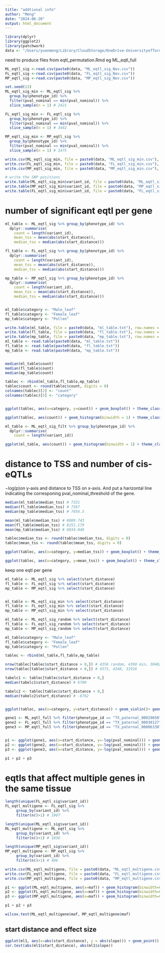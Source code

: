 ```yaml
---
title: "addtional info"
author: "Meng"
date: "2024-06-20"
output: html_document
---
```


```r
library(dplyr)
library(ggplot2)
library(patchwork)
data <- "/Users/yuanmeng/Library/CloudStorage/OneDrive-UniversityofToronto/Manuscripts/rumex_eqtl/eqtl/"
```

need to produce files from eqtl_permutation.Rmd eg ML_eqtl_full
```r
ML_eqtl_sig <-read.csv(paste0(data, "ML_eqtl_sig_Nov.csv"))
FL_eqtl_sig <-read.csv(paste0(data, "FL_eqtl_sig_Nov.csv"))
MP_eqtl_sig <-read.csv(paste0(data, "MP_eqtl_sig_Nov.csv"))

set.seed(13)
ML_eqtl_sig_min <- ML_eqtl_sig %>%
  group_by(phenotype_id) %>% 
  filter(pval_nominal == min(pval_nominal)) %>% 
  slice_sample(n = 1) # 2421

FL_eqtl_sig_min <- FL_eqtl_sig %>%
  group_by(phenotype_id) %>% 
  filter(pval_nominal == min(pval_nominal)) %>% 
  slice_sample(n = 1) # 3442

MP_eqtl_sig_min <- MP_eqtl_sig %>%
  group_by(phenotype_id) %>% 
  filter(pval_nominal == min(pval_nominal)) %>% 
  slice_sample(n = 1) # 1475

write.csv(ML_eqtl_sig_min, file = paste0(data, "ML_eqtl_sig_min.csv"), row.names = F, quote = F)
write.csv(FL_eqtl_sig_min, file = paste0(data, "FL_eqtl_sig_min.csv"), row.names = F, quote = F)
write.csv(MP_eqtl_sig_min, file = paste0(data, "MP_eqtl_sig_min.csv"), row.names = F, quote = F)

# write the SNP positions
write.table(ML_eqtl_sig_min$variant_id, file = paste0(data, "ML_eqtl_sig_min.txt"), row.names = F, quote = F, col.names = F)
write.table(MP_eqtl_sig_min$variant_id, file = paste0(data, "MP_eqtl_sig_min.txt"), row.names = F, quote = F, col.names = F)
write.table(FL_eqtl_sig_min$variant_id, file = paste0(data, "FL_eqtl_sig_min.txt"), row.names = F, quote = F, col.names = F)
```


# number of significant eqtl per gene
```r

ml_table <- ML_eqtl_sig %>% group_by(phenotype_id) %>%
  dplyr::summarise(
    count = length(variant_id),
    mean_tss = mean(abs(start_distance)),
    median_tss = median(abs(start_distance)))

fl_table <- FL_eqtl_sig %>% group_by(phenotype_id) %>%
  dplyr::summarise(
    count = length(variant_id),
    mean_tss = mean(abs(start_distance)),
    median_tss = median(abs(start_distance)))

mp_table <- MP_eqtl_sig %>% group_by(phenotype_id) %>%
  dplyr::summarise(
    count = length(variant_id),
    mean_tss = mean(abs(start_distance)),
    median_tss = median(abs(start_distance)))


ml_table$category <- "Male_leaf"
fl_table$category <- "Female_leaf"
mp_table$category <- "Pollen"

write.table(ml_table, file = paste0(data, "ml_table.txt"), row.names = F, quote = F, col.names = F)
write.table(fl_table, file = paste0(data, "fl_table.txt"), row.names = F, quote = F, col.names = F)
write.table(mp_table, file = paste0(data, "mp_table.txt"), row.names = F, quote = F, col.names = F)
ml_table <- read.table(paste0(data, "ml_table.txt"))
fl_table <- read.table(paste0(data, "fl_table.txt"))
mp_table <- read.table(paste0(data, "mp_table.txt"))


median(ml_table$count)
median(fl_table$count)
median(mp_table$count)

tablec <- rbind(ml_table,fl_table,mp_table)
tablec$count <- round(tablec$count, digits = 0)
colnames(tablec)[2] <- "count"
colnames(tablec)[5] <- "category"


ggplot(tablec, aes(x=category, y=count)) + geom_boxplot() + theme_classic() + ylim(1,10) +theme(text = element_text(size = 12))+labs(x="Category", y="Number of eQTLs per gene")

ggplot(tablec, aes(count)) + geom_histogram(binwidth = 1) + theme_classic()  +theme(text = element_text(size = 12))+labs(x="Category", y="Number of eQTLs per gene") + facet_grid(rows = vars(category))
```
```r
ml_table <- ML_eqtl_sig_filt %>% group_by(phenotype_id) %>%
  dplyr::summarise(
    count = length(variant_id))

ggplot(ml_table, aes(count)) + geom_histogram(binwidth = 1) + theme_classic()  +theme(text = element_text(size = 12))+labs(x="Category", y="Number of eQTLs per gene")
```


# distance to TSS and number of cis-eQTLs
−log(p)on y-axis and distance to TSS on x-axis. And put a harizontal line indicating the corresponing pval_nominal_threshold of the gene.
```r
median(ml_table$median_tss) # 7331
median(fl_table$median_tss) # 7587
median(mp_table$median_tss) # 7056.5

mean(ml_table$median_tss) # 8089.743
mean(fl_table$median_tss) # 8251.179
mean(mp_table$median_tss) # 8034.049

```

```r
tablec$median_tss <- round(tablec$median_tss, digits = 0)
tablec$mean_tss <- round(tablec$mean_tss, digits = 0)

ggplot(tablec, aes(x=category, y=median_tss)) + geom_boxplot() + theme_classic() + theme(text = element_text(size = 12))+labs(x="Category", y="Distance to TSS")

ggplot(tablec, aes(x=category, y=mean_tss)) + geom_boxplot() + theme_classic() 
```

keep one eqtl per gene
```r
ml_table <- ML_eqtl_sig %>% select(start_distance)
fl_table <- FL_eqtl_sig %>% select(start_distance)
mp_table <- MP_eqtl_sig %>% select(start_distance)


ml_table <- ML_eqtl_sig_min %>% select(start_distance)
fl_table <- FL_eqtl_sig_min %>% select(start_distance)
mp_table <- MP_eqtl_sig_min %>% select(start_distance)

ml_table <- ML_eqtl_sig_random %>% select(start_distance)
fl_table <- FL_eqtl_sig_random %>% select(start_distance)
mp_table <- MP_eqtl_sig_random %>% select(start_distance)

ml_table$category <- "Male_leaf"
fl_table$category <- "Female_leaf"
mp_table$category <- "Pollen"

tablec <- rbind(ml_table,fl_table,mp_table)

nrow(tablec[tablec$start_distance > 0,]) # 4356 random, 4390 min, 30402 all
nrow(tablec[tablec$start_distance < 0,]) # 4375, 4340, 31916

tabelc1 <- tablec[tablec$start_distance > 0,]
median(tabelc1$start_distance) # 6700

tabelc2 <- tablec[tablec$start_distance < 0,]
median(tabelc2$start_distance) # -6762


ggplot(tablec, aes(x=category, y=start_distance)) + geom_violin()+ geom_boxplot(width=0.1) + theme_classic() + theme(text = element_text(size = 12))+labs(x="Category", y="Distance to TSS")

```



```r
gene1 <- ML_eqtl_full %>% filter(phenotype_id == "TX_paternal_00029650")
gene2 <- FL_eqtl_full %>% filter(phenotype_id == "TX_paternal_00030127")
gene3 <- MP_eqtl_full %>% filter(phenotype_id == "TX_paternal_00006330")


p1 <- ggplot(gene1, aes(x=start_distance, y=-log(pval_nominal))) + geom_point(alpha = 0.6) + theme_classic() + geom_hline(yintercept=-log(0.0011044), color = "red") + labs(title = "a")+ theme(text = element_text(size = 10))
p2 <- ggplot(gene2, aes(x=start_distance, y=-log(pval_nominal))) + geom_point(alpha = 0.6) + theme_classic() + geom_hline(yintercept=-log(0.00101239), color = "red") + labs(title = "b")+ theme(text = element_text(size = 10))
p3 <- ggplot(gene3, aes(x=start_distance, y=-log(pval_nominal))) + geom_point(alpha = 0.6) + theme_classic() + geom_hline(yintercept=-log(0.000283815), color = "red") + labs(title = "c")+ theme(text = element_text(size = 10))

p1 + p2 + p3 
```





# eqtls that affect multiple genes in the same tissue
```r
length(unique(FL_eqtl_sig$variant_id)) 
FL_eqtl_multigene <- FL_eqtl_sig %>% 
     group_by(variant_id) %>%
     filter(n()>1) # 1907

length(unique(ML_eqtl_sig$variant_id)) 
ML_eqtl_multigene <- ML_eqtl_sig %>% 
     group_by(variant_id) %>%
     filter(n()>1) # 1036

length(unique(MP_eqtl_sig$variant_id)) 
MP_eqtl_multigene <- MP_eqtl_sig %>% 
     group_by(variant_id) %>%
     filter(n()>1) # 406

write.csv(ML_eqtl_multigene, file = paste0(data, "ML_eqtl_multigene.csv"), row.names = F, quote = F)
write.csv(FL_eqtl_multigene, file = paste0(data, "FL_eqtl_multigene.csv"), row.names = F, quote = F)
write.csv(MP_eqtl_multigene, file = paste0(data, "MP_eqtl_multigene.csv"), row.names = F, quote = F)

p1 <- ggplot(ML_eqtl_multigene, aes(x=maf)) + geom_histogram(binwidth=0.01) + theme_classic() + ggtitle("Male leaf")
p2 <- ggplot(FL_eqtl_multigene, aes(x=maf)) + geom_histogram(binwidth=0.01) + theme_classic() + ggtitle("Female leaf")
p3 <- ggplot(MP_eqtl_multigene, aes(x=maf)) + geom_histogram(binwidth=0.01) + theme_classic() + ggtitle("Male pollen")

p1 + p2 + p3
```


```r
wilcox.test(ML_eqtl_multigene$maf, MP_eqtl_multigene$maf)
```


## start distance and effect size
```r
ggplot(ml1, aes(x=abs(start_distance), y = abs(slope))) + geom_point()
cor.test(abs(ml1$start_distance), abs(ml1$slope))
```

